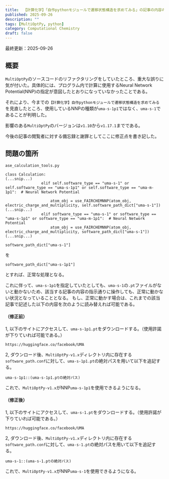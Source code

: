 ---
title:  【計算化学】「自作pythonモジュールで遷移状態構造を求めてみる」の記事の内容の誤りの修正
published: 2025-09-26
description: ""
tags: [MultiOptPy, python]
category: Computational Chemistry
draft: false
---
最終更新：2025-09-26


## 概要

`MultiOptPy`のソースコードのリファクタリングをしていたところ、重大な誤りに気が付いた。具体的には、プログラム内で計算に使用するNeural Network Potential(NNP)の指定が意図したとおりになっていなかったことである。

それにより、今までの`【計算化学】自作pythonモジュールで遷移状態構造を求めてみる`を見直したところ、使用しているNNPの種類が`uma-s-1p1`ではなく、`uma-s-1`であることが判明した。

影響のある`MultiOptPy`のバージョンは`v1.10`から`v1.17.1`までである。

今後の記事の閲覧者に対する備忘録と謝罪としてここに修正点を書き記した。



## 問題の箇所

`ase_calculation_tools.py`
```
class Calculation:
(...snip...)
                elif self.software_type == "uma-s-1" or self.software_type == "uma-s-1p1" or self.software_type == "uma-m-1p1":  # Neural Network Potential
                   
                    atom_obj = use_FAIRCHEMNNP(atom_obj, electric_charge_and_multiplicity, self.software_path_dict["uma-s-1"])
(...snip...)
                elif software_type == "uma-s-1" or software_type == "uma-s-1p1" or software_type == "uma-m-1p1":  # Neural Network Potential
                    atom_obj = use_FAIRCHEMNNP(atom_obj, electric_charge_and_multiplicity, software_path_dict["uma-s-1"])
(...snip...)
```

```
software_path_dict["uma-s-1"]
```
を
```
software_path_dict["uma-s-1p1"]
```
とすれば、正常な処理となる。

これに伴って、`uma-s-1p1`を指定していたとしても、`uma-s-1`の`.pt`ファイルがないと動かないため、該当する記事の内容の指示通りに操作しても、正常に動かない状況となっていることとなる。
もし、正常に動かす場合は、これまでの該当記事で記述した以下の内容を次のように読み替えれば可能である。

#### （修正前）
1, 以下のサイトにアクセスして、`uma-s-1p1.pt`をダウンロードする。（使用許諾が下りていれば可能である。）
```
https://huggingface.co/facebook/UMA
```

2, ダウンロード後、`MultiOptPy-v1.x`ディレクトリ内に存在する`software_path.conf`に対して、`uma-s-1p1.pt`の絶対パスを用いて以下を追記する。
```
uma-s-1p1::(uma-s-1p1.ptの絶対パス)
```

これで、`MultiOptPy-v1.x`がNNP`uma-s-1p1`を使用できるようになる。


#### （修正後）
1, 以下のサイトにアクセスして、`uma-s-1.pt`をダウンロードする。（使用許諾が下りていれば可能である。）
```
https://huggingface.co/facebook/UMA
```

2, ダウンロード後、`MultiOptPy-v1.x`ディレクトリ内に存在する`software_path.conf`に対して、`uma-s-1.pt`の絶対パスを用いて以下を追記する。
```
uma-s-1::(uma-s-1.ptの絶対パス)
```

これで、`MultiOptPy-v1.x`がNNP`uma-s-1`を使用できるようになる。


